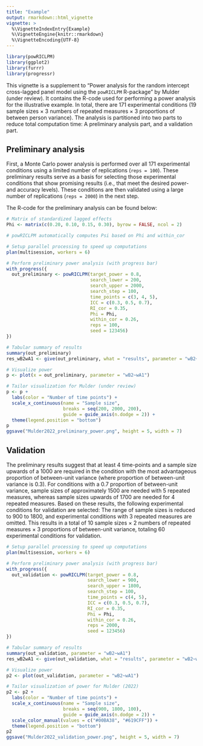 ---
title: "Example"
output: rmarkdown::html_vignette
vignette: >
  %\VignetteIndexEntry{Example}
  %\VignetteEngine{knitr::rmarkdown}
  %\VignetteEncoding{UTF-8}
---

```{r setup, eval = FALSE, echo=FALSE}
library(powRICLPM)
library(ggplot2)
library(furrr)
library(progressr)
```

This vignette is a supplement to "Power analysis for the random intercept cross-lagged panel model using the `powRICLPM` R-package" by Mulder (under review). It contains the R-code used for performing a power analysis for the illustrative example. In total, there are 171 experimental conditions (19 sample sizes $\times$ 3 numbers of repeated measures $\times$ 3 proportions of between person variance). The analysis is partitioned into two parts to reduce total computation time: A preliminary analysis part, and a validation part. 

## Preliminary analysis
First, a Monte Carlo power analysis is performed over all 171 experimental conditions using a limited number of replications (`reps = 100`). These preliminary results serve as a basis for selecting those experimental conditions that show promising results (i.e., that meet the desired power- and accuracy levels). These conditions are then validated using a large number of replications (`reps = 2000`) in the next step. 

The R-code for the preliminary analysis can be found below:
```{r preliminary-analysis, eval = FALSE}
# Matrix of standardized lagged effects
Phi <- matrix(c(0.20, 0.10, 0.15, 0.30), byrow = FALSE, ncol = 2)

# powRICLPM automatically computes Psi based on Phi and within_cor

# Setup parallel processing to speed up computations
plan(multisession, workers = 6)

# Perform preliminary power analysis (with progress bar)
with_progress({
  out_preliminary <- powRICLPM(target_power = 0.8,
                               search_lower = 200,
                               search_upper = 2000,
                               search_step = 100,
                               time_points = c(3, 4, 5),
                               ICC = c(0.3, 0.5, 0.7),
                               RI_cor = 0.35, 
                               Phi = Phi,
                               within_cor = 0.26,
                               reps = 100, 
                               seed = 123456)
})

# Tabular summary of results
summary(out_preliminary)
res_wB2wA1 <- give(out_preliminary, what = "results", parameter = "wB2~wA1")

# Visualize power
p <- plot(x = out_preliminary, parameter = "wB2~wA1")

# Tailor visualization for Mulder (under review)
p <- p + 
  labs(color = "Number of time points") +
  scale_x_continuous(name = "Sample size",
                     breaks = seq(200, 2000, 200),
                     guide = guide_axis(n.dodge = 2)) +
  theme(legend.position = "bottom")
p
ggsave("Mulder2022_preliminary_power.png", height = 5, width = 7)
```

## Validation
The preliminary results suggest that at least 4 time-points and a sample size upwards of a 1000 are required in the condition with the most advantageous proportion of between-unit variance (where proportion of between-unit variance is 0.3). For conditions with a 0.7 proportion of between-unit variance, sample sizes of approximately 1500 are needed with 5 repeated measures, whereas sample sizes upwards of 1700 are needed for 4 repeated measures. Based on these results, the following experimental conditions for validation are selected: The range of sample sizes is reduced to 900 to 1800, and experimental conditions with 3 repeated measures are omitted. This results in a total of 10 sample sizes $\times$ 2 numbers of repeated measures $\times$ 3 proportions of between-unit variance, totaling 60 experimental conditions for validation.

```{r validation, eval = FALSE}
# Setup parallel processing to speed up computations
plan(multisession, workers = 6)

# Perform preliminary power analysis (with progress bar)
with_progress({
  out_validation <- powRICLPM(target_power = 0.8,
                              search_lower = 900,
                              search_upper = 1800,
                              search_step = 100,
                              time_points = c(4, 5),
                              ICC = c(0.3, 0.5, 0.7),
                              RI_cor = 0.35, 
                              Phi = Phi,
                              within_cor = 0.26,
                              reps = 2000, 
                              seed = 123456)
})

# Tabular summary of results
summary(out_validation, parameter = "wB2~wA1")
res_wB2wA1 <- give(out_validation, what = "results", parameter = "wB2~wA1")

# Visualize power
p2 <- plot(out_validation, parameter = "wB2~wA1")

# Tailor visualization of power for Mulder (2022)
p2 <- p2 + 
  labs(color = "Number of time points") +
  scale_x_continuous(name = "Sample size",
                     breaks = seq(900, 1800, 100),
                     guide = guide_axis(n.dodge = 2)) +
  scale_color_manual(values = c("#00BA38", "#619CFF")) +
  theme(legend.position = "bottom")
p2
ggsave("Mulder2022_validation_power.png", height = 5, width = 7)
```



